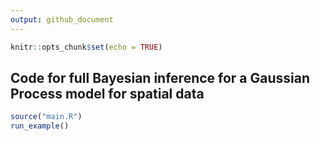 ```yaml
---
output: github_document
---
```


```r
knitr::opts_chunk$set(echo = TRUE)
```

## Code for full Bayesian inference for a Gaussian Process model for spatial data

```r
source("main.R")
run_example()
```